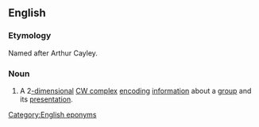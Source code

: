 ==English==
{{wikipedia}}

===Etymology===
Named after Arthur Cayley.

===Noun===
{{en-noun|es}}
# {{lb|en|mathematics}} A 2[[-dimensional]] [[CW complex]] [[encode|encoding]] [[information]] about a [[group]] and its [[presentation]].

[[Category:English eponyms]]